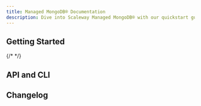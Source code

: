 ```yaml
---
title: Managed MongoDB® Documentation
description: Dive into Scaleway Managed MongoDB® with our quickstart guides, how-tos, tutorials and more.
---
```


<ProductHeader
   productName="Managed MongoDB®"
   productLogo="mongoDB"
   description="Managed MongoDB® provides scalable, secure, and fully managed NoSQL solution based on the MongoDB® engine that allows developers to focus on building applications without the need to manage infrastructure."
   url="/managed-mongodb-databases/quickstart/"
   label="Managed MongoDB® Quickstart"
/>

## Getting Started

<Grid>
    <SummaryCard
        title="Quickstart"
        icon="rocket"
        description="Learn how to create a Managed MongoDB® in a few steps."
        label="View Quickstart"
        url="/managed-mongodb-databases/quickstart/"
    />
    <SummaryCard
        title="Concepts"
        icon="info"
        description="Core concepts that give you a better understanding of Managed MongoDB®."
        label="View Concepts"
        url="/managed-mongodb-databases/concepts/"
    />
    <SummaryCard
        title="How-Tos"
        icon="help-circle-outline"
        description="Learn how to use your Managed MongoDB® via the Scaleway console."
        label="View How-Tos"
        url="/managed-mongodb-databases/how-to/"
    />
    {/* <SummaryCard
        title="Additional Content"
        icon="book-open-outline"
        description="Check out in-depth information about Managed MongoDB®."
        label="View Additional Content"
        url="/managed-mongodb-databases/reference-content/"
    /> */}
</Grid>


## API and CLI

<Grid>
    <Card
        title="Back up and restore MongoDB® Databases with MongoDB® tools"
        url="/managed-mongodb-databases/api-cli/backup-and-restore/"
        label="Read more"
    />
</Grid>

<ClickableBanner
    productLogo="cli"
    title="Managed MongoDB® API"
    description="Manage your document Database Instances using the Scaleway API."
    url="https://www.scaleway.com/en/developers/api/managed-database-mongodb/"
    label="Go to Managed MongoDB® API"
/>

## Changelog

<ChangelogList
    productName="mongodbs"
    numberOfChanges={3}
/>
